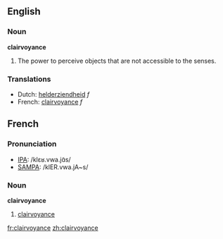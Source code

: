 ==English==
===Noun===
'''clairvoyance'''

# The power to perceive objects that are not accessible to the senses.

===Translations===
*Dutch: [[helderziendheid]] ''f''
*French: [[clairvoyance#French|clairvoyance]] ''f''

==French==

===Pronunciation===
*[[w:IPA|IPA]]: /klɛʁ.vwa.jɑ̃s/
*[[w:SAMPA|SAMPA]]: /klER.vwa.jA~s/

===Noun===
'''clairvoyance'''

# [[clairvoyance#English|clairvoyance]]

[[fr:clairvoyance]]
[[zh:clairvoyance]]